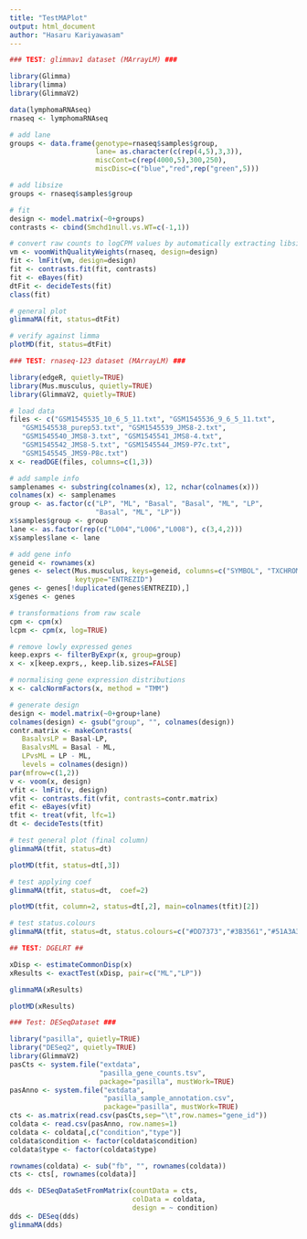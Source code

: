 ```yaml
---
title: "TestMAPlot"
output: html_document
author: "Hasaru Kariyawasam"
---
```



```r

### TEST: glimmav1 dataset (MArrayLM) ###

library(Glimma)
library(limma)
library(GlimmaV2)

data(lymphomaRNAseq)
rnaseq <- lymphomaRNAseq

# add lane
groups <- data.frame(genotype=rnaseq$samples$group,
                     lane= as.character(c(rep(4,5),3,3)),
                     miscCont=c(rep(4000,5),300,250),
                     miscDisc=c("blue","red",rep("green",5)))

# add libsize
groups <- rnaseq$samples$group

# fit
design <- model.matrix(~0+groups)
contrasts <- cbind(Smchd1null.vs.WT=c(-1,1))

# convert raw counts to logCPM values by automatically extracting libsizes and normalisation factors from x
vm <- voomWithQualityWeights(rnaseq, design=design)
fit <- lmFit(vm, design=design)
fit <- contrasts.fit(fit, contrasts)
fit <- eBayes(fit)
dtFit <- decideTests(fit)
class(fit)
```

```r
# general plot
glimmaMA(fit, status=dtFit)
```

```r
# verify against limma
plotMD(fit, status=dtFit)
```



```r
### TEST: rnaseq-123 dataset (MArrayLM) ###

library(edgeR, quietly=TRUE)
library(Mus.musculus, quietly=TRUE)
library(GlimmaV2, quietly=TRUE)

# load data
files <- c("GSM1545535_10_6_5_11.txt", "GSM1545536_9_6_5_11.txt", 
   "GSM1545538_purep53.txt", "GSM1545539_JMS8-2.txt", 
   "GSM1545540_JMS8-3.txt", "GSM1545541_JMS8-4.txt", 
   "GSM1545542_JMS8-5.txt", "GSM1545544_JMS9-P7c.txt", 
   "GSM1545545_JMS9-P8c.txt")
x <- readDGE(files, columns=c(1,3))

# add sample info
samplenames <- substring(colnames(x), 12, nchar(colnames(x)))
colnames(x) <- samplenames
group <- as.factor(c("LP", "ML", "Basal", "Basal", "ML", "LP", 
                     "Basal", "ML", "LP"))
x$samples$group <- group
lane <- as.factor(rep(c("L004","L006","L008"), c(3,4,2)))
x$samples$lane <- lane

# add gene info
geneid <- rownames(x)
genes <- select(Mus.musculus, keys=geneid, columns=c("SYMBOL", "TXCHROM"), 
                keytype="ENTREZID")
genes <- genes[!duplicated(genes$ENTREZID),]
x$genes <- genes

# transformations from raw scale
cpm <- cpm(x)
lcpm <- cpm(x, log=TRUE)

# remove lowly expressed genes
keep.exprs <- filterByExpr(x, group=group)
x <- x[keep.exprs,, keep.lib.sizes=FALSE]

# normalising gene expression distributions
x <- calcNormFactors(x, method = "TMM")

# generate design
design <- model.matrix(~0+group+lane)
colnames(design) <- gsub("group", "", colnames(design))
contr.matrix <- makeContrasts(
   BasalvsLP = Basal-LP, 
   BasalvsML = Basal - ML, 
   LPvsML = LP - ML, 
   levels = colnames(design))
par(mfrow=c(1,2))
v <- voom(x, design)
vfit <- lmFit(v, design)
vfit <- contrasts.fit(vfit, contrasts=contr.matrix)
efit <- eBayes(vfit)
tfit <- treat(vfit, lfc=1)
dt <- decideTests(tfit)

```

```r
# test general plot (final column)
glimmaMA(tfit, status=dt)
```
```r
plotMD(tfit, status=dt[,3])
```

```r
# test applying coef
glimmaMA(tfit, status=dt,  coef=2)
```
```r
plotMD(tfit, column=2, status=dt[,2], main=colnames(tfit)[2])
```


```r
# test status.colours
glimmaMA(tfit, status=dt, status.colours=c("#DD7373","#3B3561","#51A3A3"))
```

```r
## TEST: DGELRT ##

xDisp <- estimateCommonDisp(x)
xResults <- exactTest(xDisp, pair=c("ML","LP"))
```

```r
glimmaMA(xResults)
```

```r
plotMD(xResults)
```



```r

### Test: DESeqDataset ###

library("pasilla", quietly=TRUE)
library("DESeq2", quietly=TRUE)
library(GlimmaV2)
pasCts <- system.file("extdata",
                      "pasilla_gene_counts.tsv",
                      package="pasilla", mustWork=TRUE)
pasAnno <- system.file("extdata",
                       "pasilla_sample_annotation.csv",
                       package="pasilla", mustWork=TRUE)
cts <- as.matrix(read.csv(pasCts,sep="\t",row.names="gene_id"))
coldata <- read.csv(pasAnno, row.names=1)
coldata <- coldata[,c("condition","type")]
coldata$condition <- factor(coldata$condition)
coldata$type <- factor(coldata$type)

rownames(coldata) <- sub("fb", "", rownames(coldata))
cts <- cts[, rownames(coldata)]

dds <- DESeqDataSetFromMatrix(countData = cts,
                              colData = coldata,
                              design = ~ condition)
dds <- DESeq(dds)
glimmaMA(dds)

```
